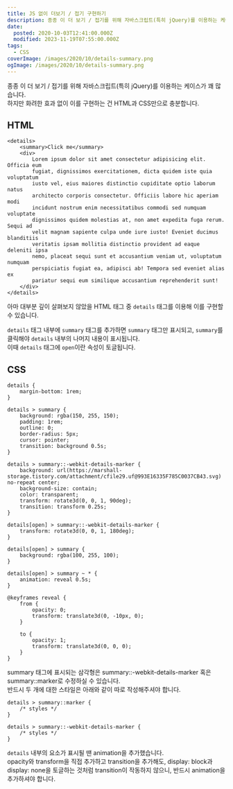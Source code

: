 ```yaml
---
title: JS 없이 더보기 / 접기 구현하기
description: 종종 이 더 보기 / 접기를 위해 자바스크립트(특히 jQuery)를 이용하는 케이스가 꽤 많습니다.하지만 화려한 효과 없이 이를 구현하는 건 HTML과 CSS만으로 충분합니다. HTML &lt;details&gt; &lt;summary&gt;Click me&lt;/summary&gt; &lt;div&gt; Lorem ipsum dolor sit amet consectetur adipisicing elit. Officia eum fugiat, dignissimos exercitationem, dicta quidem iste quia voluptatum iusto vel, eius maiores distinctio cupiditate optio laborum natus architecto
date:
  posted: 2020-10-03T12:41:00.000Z
  modified: 2023-11-19T07:55:00.000Z
tags:
  - CSS
coverImage: /images/2020/10/details-summary.png
ogImage: /images/2020/10/details-summary.png
---
```


종종 이 더 보기 / 접기를 위해 자바스크립트(특히 jQuery)를 이용하는 케이스가 꽤 많습니다.  
하지만 화려한 효과 없이 이를 구현하는 건 HTML과 CSS만으로 충분합니다.

## HTML

```
<details>
    <summary>Click me</summary>
    <div>
        Lorem ipsum dolor sit amet consectetur adipisicing elit. Officia eum
        fugiat, dignissimos exercitationem, dicta quidem iste quia voluptatum
        iusto vel, eius maiores distinctio cupiditate optio laborum natus
        architecto corporis consectetur. Officiis labore hic aperiam modi
        incidunt nostrum enim necessitatibus commodi sed numquam voluptate
        dignissimos quidem molestias at, non amet expedita fuga rerum. Sequi ad
        velit magnam sapiente culpa unde iure iusto! Eveniet ducimus blanditiis
        veritatis ipsam mollitia distinctio provident ad eaque deleniti ipsa
        nemo, placeat sequi sunt et accusantium veniam ut, voluptatum numquam
        perspiciatis fugiat ea, adipisci ab! Tempora sed eveniet alias ex
        pariatur sequi eum similique accusantium reprehenderit sunt!
    </div>
</details>

```

아마 대부분 깊이 살펴보지 않았을 HTML 태그 중 `details` 태그를 이용해 이를 구현할 수 있습니다.

`details` 태그 내부에 `summary` 태그를 추가하면 `summary` 태그만 표시되고, `summary`를 클릭해야 `details` 내부의 나머지 내용이 표시됩니다.  
이때 `details` 태그에 `open`이란 속성이 토글됩니다.

## CSS

```
details {
    margin-bottom: 1rem;
}

details > summary {
    background: rgba(150, 255, 150);
    padding: 1rem;
    outline: 0;
    border-radius: 5px;
    cursor: pointer;
    transition: background 0.5s;
}

details > summary::-webkit-details-marker {
    background: url(https://marshall-storage.tistory.com/attachment/cfile29.uf@993E16335F785C0037CB43.svg) no-repeat center;
    background-size: contain;
    color: transparent;
    transform: rotate3d(0, 0, 1, 90deg);
    transition: transform 0.25s;
}

details[open] > summary::-webkit-details-marker {
    transform: rotate3d(0, 0, 1, 180deg);
}

details[open] > summary {
    background: rgba(100, 255, 100);
}

details[open] > summary ~ * {
    animation: reveal 0.5s;
}

@keyframes reveal {
    from {
        opacity: 0;
        transform: translate3d(0, -10px, 0);
    }

    to {
        opacity: 1;
        transform: translate3d(0, 0, 0);
    }
}

```

summary 태그에 표시되는 삼각형은 summary::-webkit-details-marker 혹은 summary::marker로 수정하실 수 있습니다.  
반드시 두 개에 대한 스타일은 아래와 같이 따로 작성해주셔야 합니다.

```
details > summary::marker {
    /* styles */
}

details > summary::-webkit-details-marker {
    /* styles */
}

```

`details` 내부의 요소가 표시될 땐 animation을 추가했습니다.  
opacity와 transform을 직접 추가하고 transition을 추가해도, display: block과 display: none을 토글하는 것처럼 transition이 작동하지 않으니, 반드시 animation을 추가하셔야 합니다.